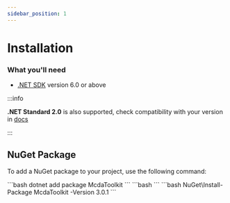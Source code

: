 ```yaml
---
sidebar_position: 1
---
```


# Installation

### What you'll need

- [.NET SDK](https://dotnet.microsoft.com/en-us/download/visual-studio-sdks) version 6.0 or above

:::info

**.NET Standard 2.0** is also supported, check compatibility with your version in [docs](https://learn.microsoft.com/en-us/dotnet/standard/net-standard?tabs=net-standard-2-0)

:::

## NuGet Package

To add a NuGet package to your project, use the following command:


<Tabs>
    <TabItem value="Dotnet" label="Dotnet" default>
        ```bash
        dotnet add package McdaToolkit
        ```
    </TabItem>
    <TabItem value="PackageReference" label="PackageReference">
        ```bash
        <PackageReference Include="McdaToolkit" Version="3.0.1" />
        ```
    </TabItem>
    <TabItem value="PackageManager" label="PackageManager">
        ```bash
        NuGet\Install-Package McdaToolkit -Version 3.0.1
        ```
    </TabItem>
</Tabs>